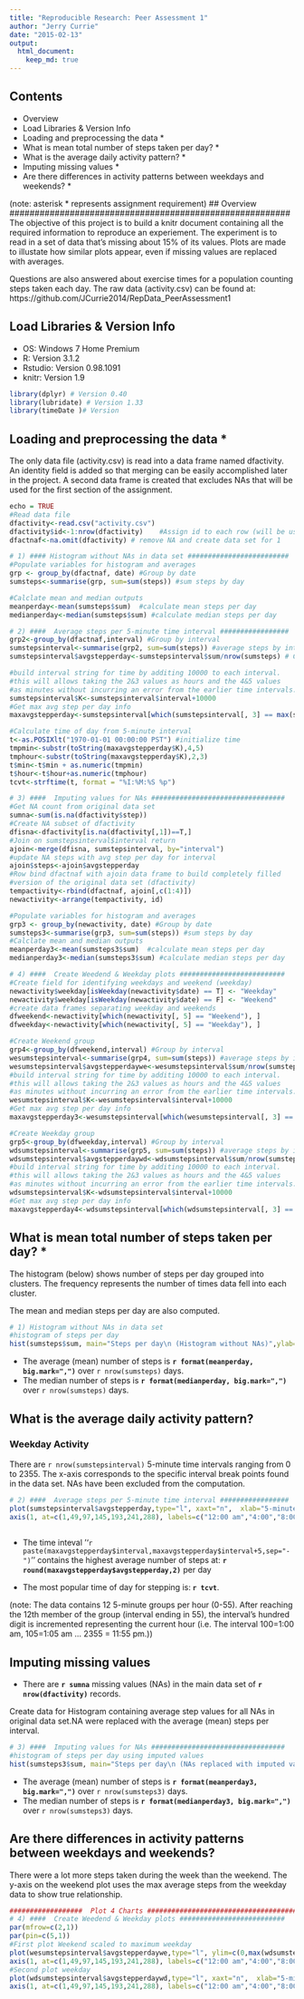 ```yaml
---
title: "Reproducible Research: Peer Assessment 1"
author: "Jerry Currie"
date: "2015-02-13"
output:  
  html_document: 
    keep_md: true
---
```

## Contents
- Overview
- Load Libraries & Version Info 
- Loading and preprocessing the data *
- What is mean total number of steps taken per day? *
- What is the average daily activity pattern? *
- Imputing missing values *
- Are there differences in activity patterns between weekdays and weekends? *


(note: asterisk * represents assignment requirement) 
## Overview ########################################################
The objective of this project is to build a knitr document containing
all the required information to reproduce an experiement. The 
experiment is to read in a set of data that's missing about 15%
of its values. Plots are made to illustate how similar plots appear,
even if missing values are replaced with averages. 

Questions are also answered about exercise times for a population
counting steps taken each day. The raw data (activity.csv) can be found at:
https://github.com/JCurrie2014/RepData_PeerAssessment1


## Load Libraries & Version Info  ################################## 
- OS: Windows 7 Home Premium
- R: Version 3.1.2
- Rstudio: Version 0.98.1091
- knitr: Version 1.9 

```r
library(dplyr) # Version 0.40
library(lubridate) # Version 1.33
library(timeDate )# Version 
```
 

## Loading and preprocessing the data * ############################ 
The only data file (activity.csv) is read into a data frame named 
dfactivity. An identity field is added so that merging can be easily 
accomplished later in the project. A second data frame is created that
excludes NAs that will be used for the first section of the assignment.
```r
echo = TRUE
#Read data file 
dfactivity<-read.csv("activity.csv")
dfactivity$id<-1:nrow(dfactivity)    #Assign id to each row (will be used for imputing NA values)
dfactnaf<-na.omit(dfactivity) # remove NA and create data set for 1

# 1) #### Histogram without NAs in data set #########################
#Populate variables for histogram and averages
grp <- group_by(dfactnaf, date) #Group by date
sumsteps<-summarise(grp, sum=sum(steps)) #sum steps by day

#Calclate mean and median outputs
meanperday<-mean(sumsteps$sum)  #calculate mean steps per day
medianperday<-median(sumsteps$sum) #calculate median steps per day

# 2) ####  Average steps per 5-minute time interval #################
grp2<-group_by(dfactnaf,interval) #Group by interval
sumstepsinterval<-summarise(grp2, sum=sum(steps)) #average steps by interval
sumstepsinterval$avgstepperday<-sumstepsinterval$sum/nrow(sumsteps) # Calculate average

#build interval string for time by additing 10000 to each interval.
#this will allows taking the 2&3 values as hours and the 4&5 values
#as minutes without incurring an error from the earlier time intervals.
sumstepsinterval$K<-sumstepsinterval$interval+10000 
#Get max avg step per day info 
maxavgstepperday<-sumstepsinterval[which(sumstepsinterval[, 3] == max(sumstepsinterval$avgstepperday)), ]

#Calculate time of day from 5-minute interval
t<-as.POSIXlt("1970-01-01 00:00:00 PST") #initialize time
tmpmin<-substr(toString(maxavgstepperday$K),4,5)
tmphour<-substr(toString(maxavgstepperday$K),2,3)
t$min<-t$min + as.numeric(tmpmin)
t$hour<-t$hour+as.numeric(tmphour)
tcvt<-strftime(t, format = "%I:%M:%S %p")

# 3) ####  Imputing values for NAs #################################
#Get NA count from original data set
sumna<-sum(is.na(dfactivity$step))
#Create NA subset of dfactivity
dfisna<-dfactivity[is.na(dfactivity[,1])==T,]
#Join on sumstepsinterval$interval return 
ajoin<-merge(dfisna, sumstepsinterval, by="interval")
#update NA steps with avg step per day for interval
ajoin$steps<-ajoin$avgstepperday
#Row bind dfactnaf with ajoin data frame to build completely filled
#version of the original data set (dfactivity)
tempactivity<-rbind(dfactnaf, ajoin[,c(1:4)])
newactivity<-arrange(tempactivity, id) 

#Populate variables for histogram and averages
grp3 <- group_by(newactivity, date) #Group by date
sumsteps3<-summarise(grp3, sum=sum(steps)) #sum steps by day
#Calclate mean and median outputs
meanperday3<-mean(sumsteps3$sum)  #calculate mean steps per day
medianperday3<-median(sumsteps3$sum) #calculate median steps per day

# 4) ####  Create Weedend & Weekday plots ##########################
#Create field for identifying weekdays and weekend (weekday)
newactivity$weekday[isWeekday(newactivity$date) == T] <- "Weekday"
newactivity$weekday[isWeekday(newactivity$date) == F] <- "Weekend"
#create data frames separating weekday and weekends
dfweekend<-newactivity[which(newactivity[, 5] == "Weekend"), ]
dfweekday<-newactivity[which(newactivity[, 5] == "Weekday"), ]

#Create Weekend group
grp4<-group_by(dfweekend,interval) #Group by interval
wesumstepsinterval<-summarise(grp4, sum=sum(steps)) #average steps by interval
wesumstepsinterval$avgstepperdaywe<-wesumstepsinterval$sum/nrow(sumsteps)
#build interval string for time by additing 10000 to each interval.
#this will allows taking the 2&3 values as hours and the 4&5 values
#as minutes without incurring an error from the earlier time intervals.
wesumstepsinterval$K<-wesumstepsinterval$interval+10000 
#Get max avg step per day info 
maxavgstepperday3<-wesumstepsinterval[which(wesumstepsinterval[, 3] == max(wesumstepsinterval$avgstepperdaywe)), ]

#Create Weekday group
grp5<-group_by(dfweekday,interval) #Group by interval
wdsumstepsinterval<-summarise(grp5, sum=sum(steps)) #average steps by interval
wdsumstepsinterval$avgstepperdaywd<-wdsumstepsinterval$sum/nrow(sumsteps)
#build interval string for time by additing 10000 to each interval.
#this will allows taking the 2&3 values as hours and the 4&5 values
#as minutes without incurring an error from the earlier time intervals.
wdsumstepsinterval$K<-wdsumstepsinterval$interval+10000 
#Get max avg step per day info 
maxavgstepperday4<-wdsumstepsinterval[which(wdsumstepsinterval[, 3] == max(wdsumstepsinterval$avgstepperdaywd)), ]

```
 


## What is mean total number of steps taken per day? * #############
The histogram (below) shows number of steps per day grouped into clusters.
The frequency represents the number of times data fell into each
cluster.

The mean and median steps per day are also computed. 

```r
# 1) Histogram without NAs in data set
#histogram of steps per day
hist(sumsteps$sum, main="Steps per day\n (Histogram without NAs)",ylab="Frequency", xlab="Steps", breaks=nrow(sumsteps), col="red")
```

- The average (mean) number of steps is <b>`r format(meanperday, big.mark=",")`</b> over `r nrow(sumsteps)` days.
- The median number of steps is <b>`r format(medianperday, big.mark=",")`</b> over `r nrow(sumsteps)` days.


## What is the average daily activity pattern?
### Weekday Activity
There are `r nrow(sumstepsinterval)` 5-minute time intervals ranging from 0 to 2355. The x-axis corresponds to the specific interval break points found in the data set. NAs have been excluded from the computation.
```r
# 2) ####  Average steps per 5-minute time interval #################
plot(sumstepsinterval$avgstepperday,type="l", xaxt="n",  xlab="5-minute step intervals", ylab="Avg steps per day", main="Average Daily Activity\n (NAs excluded from data set) ")
axis(1, at=c(1,49,97,145,193,241,288), labels=c("12:00 am","4:00","8:00","12:00 pm","4:00","8:00","12:00 am"))
 
```

- The time inteval ''`r paste(maxavgstepperday$interval,maxavgstepperday$interval+5,sep="-")`'' contains the highest average number of steps at: <b>`r round(maxavgstepperday$avgstepperday,2)`</b> per day

- The most popular time of day for stepping is:<b> `r tcvt`</b>.

(note: The data contains 12 5-minute groups per hour (0-55). After reaching the 12th member of the group (interval ending in 55), the interval's hundred digit is incremented representing the current hour (i.e. The interval 100=1:00 am, 105=1:05 am ... 2355 = 11:55 pm.))

 
## Imputing missing values
- There are <b>`r sumna`</b> missing values (NAs) in the main data set of <b>`r nrow(dfactivity)`</b> records.

Create data for Histogram containing average step values for all NAs in original data set.NA were replaced with
the average (mean) steps per interval.

```r
# 3) ####  Imputing values for NAs #################################
#histogram of steps per day using imputed values
hist(sumsteps3$sum, main="Steps per day\n (NAs replaced with imputed values)",ylab="Frequency" , xlab="Steps", breaks=nrow(sumsteps3), col="red") 

```

- The average (mean) number of steps is <b>`r format(meanperday3, big.mark=",")`</b> over `r nrow(sumsteps3)` days.
- The median number of steps is <b>`r format(medianperday3, big.mark=",")`</b> over `r nrow(sumsteps3)` days.

## Are there differences in activity patterns between weekdays and weekends?
There were a lot more steps taken during the week than the weekend. The y-axis on
the weekend plot uses the max average steps from the weekday data to show true
relationship.

 
```r
##################  Plot 4 Charts ###########################################
# 4) ####  Create Weedend & Weekday plots ##########################
par(mfrow=c(2,1))
par(pin=c(5,1))
#First plot Weekend scaled to maximum weekday
plot(wesumstepsinterval$avgstepperdaywe,type="l", ylim=c(0,max(wdsumstepsinterval$avgstepperdaywd)), xaxt="n",  xlab="5-minute step intervals", ylab="Avg steps per day", main="Average Weekend Daily Activity\n (NAs replaced with imputed values) ")
axis(1, at=c(1,49,97,145,193,241,288), labels=c("12:00 am","4:00","8:00","12:00 pm","4:00","8:00","12:00 am"))
#Second plot weekday
plot(wdsumstepsinterval$avgstepperdaywd,type="l", xaxt="n",  xlab="5-minute step intervals", ylab="Avg steps per day", main="Average Weekday Daily Activity\n (NAs replaced with imputed values)")
axis(1, at=c(1,49,97,145,193,241,288), labels=c("12:00 am","4:00","8:00","12:00 pm","4:00","8:00","12:00 am"))

 
```






 
